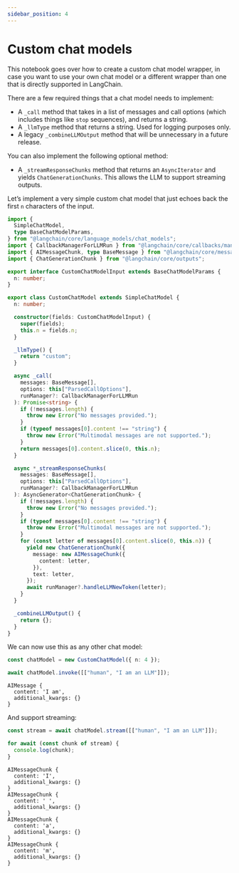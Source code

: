 ```yaml
---
sidebar_position: 4
---
```


# Custom chat models

This notebook goes over how to create a custom chat model wrapper, in case you want to use your own chat model or a different wrapper than one that is directly supported in LangChain.

There are a few required things that a chat model needs to implement:

- A `_call` method that takes in a list of messages and call options (which includes things like `stop` sequences), and returns a string.
- A `_llmType` method that returns a string. Used for logging purposes only.
- A legacy `_combineLLMOutput` method that will be unnecessary in a future release.

You can also implement the following optional method:

- A `_streamResponseChunks` method that returns an `AsyncIterator` and yields `ChatGenerationChunks`. This allows the LLM to support streaming outputs.

Let’s implement a very simple custom chat model that just echoes back the first `n` characters of the input.

```typescript
import {
  SimpleChatModel,
  type BaseChatModelParams,
} from "@langchain/core/language_models/chat_models";
import { CallbackManagerForLLMRun } from "@langchain/core/callbacks/manager";
import { AIMessageChunk, type BaseMessage } from "@langchain/core/messages";
import { ChatGenerationChunk } from "@langchain/core/outputs";

export interface CustomChatModelInput extends BaseChatModelParams {
  n: number;
}

export class CustomChatModel extends SimpleChatModel {
  n: number;

  constructor(fields: CustomChatModelInput) {
    super(fields);
    this.n = fields.n;
  }

  _llmType() {
    return "custom";
  }

  async _call(
    messages: BaseMessage[],
    options: this["ParsedCallOptions"],
    runManager?: CallbackManagerForLLMRun
  ): Promise<string> {
    if (!messages.length) {
      throw new Error("No messages provided.");
    }
    if (typeof messages[0].content !== "string") {
      throw new Error("Multimodal messages are not supported.");
    }
    return messages[0].content.slice(0, this.n);
  }

  async *_streamResponseChunks(
    messages: BaseMessage[],
    options: this["ParsedCallOptions"],
    runManager?: CallbackManagerForLLMRun
  ): AsyncGenerator<ChatGenerationChunk> {
    if (!messages.length) {
      throw new Error("No messages provided.");
    }
    if (typeof messages[0].content !== "string") {
      throw new Error("Multimodal messages are not supported.");
    }
    for (const letter of messages[0].content.slice(0, this.n)) {
      yield new ChatGenerationChunk({
        message: new AIMessageChunk({
          content: letter,
        }),
        text: letter,
      });
      await runManager?.handleLLMNewToken(letter);
    }
  }

  _combineLLMOutput() {
    return {};
  }
}
```

We can now use this as any other chat model:

```typescript
const chatModel = new CustomChatModel({ n: 4 });

await chatModel.invoke([["human", "I am an LLM"]]);
```

```
AIMessage {
  content: 'I am',
  additional_kwargs: {}
}
```

And support streaming:

```typescript
const stream = await chatModel.stream([["human", "I am an LLM"]]);

for await (const chunk of stream) {
  console.log(chunk);
}
```

```
AIMessageChunk {
  content: 'I',
  additional_kwargs: {}
}
AIMessageChunk {
  content: ' ',
  additional_kwargs: {}
}
AIMessageChunk {
  content: 'a',
  additional_kwargs: {}
}
AIMessageChunk {
  content: 'm',
  additional_kwargs: {}
}
```
